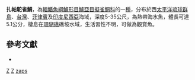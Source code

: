 {{Speciesbox
| taxon = Cypho zaps
| binomial_authority = [[Gill|Gill]],[[2004年|2004年]]
| status = NE
| status_system = IUCN3.1
}}

'''扎帕駝雀鯛'''，為[[輻鰭魚綱|輻鰭魚綱]][[鱸形目|鱸形目]][[鱸亞目|鱸亞目]][[擬雀鯛科|擬雀鯛科]]的一[[種|種]]，分布於西[[太平洋|太平洋]][[琉球群島|琉球群島]]、[[台灣|台灣]]、[[菲律賓|菲律賓]]及[[印度尼西亞|印度尼西亞]]海域，深度5-35公尺，為熱帶海水魚，體長可達5.1公分，棲息在[[珊瑚礁|珊瑚礁]]礁坡水域，生活習性不明，可做為觀賞魚。

==參考文獻 ==
*{{FishBase_species|genus=Cypho|species=zaps|year=2017|month=1}}

{{鱸形目小作品}}
{{Taxonbar}}
[[Category:_2004年描述的鱼类|Z]]
[[Category:觀賞魚|Z]]
[[Category:駝雀鯛屬|zaps]]